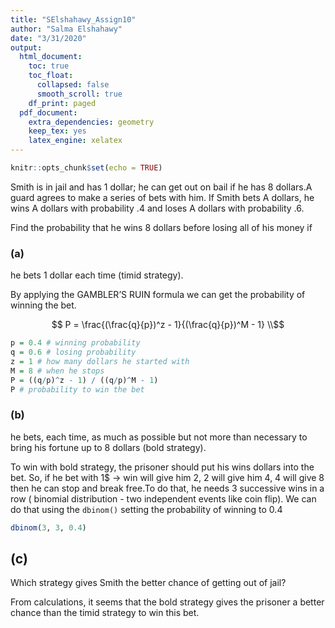 ```yaml
---
title: "SElshahawy_Assign10"
author: "Salma Elshahawy"
date: "3/31/2020"
output: 
  html_document:
    toc: true
    toc_float:
      collapsed: false
      smooth_scroll: true
    df_print: paged
  pdf_document:
    extra_dependencies: geometry
    keep_tex: yes
    latex_engine: xelatex
---
```


```r
knitr::opts_chunk$set(echo = TRUE)
```

Smith is in jail and has 1 dollar; he can get out on bail if he has 8 dollars.A guard agrees to make a series of bets with him. If Smith bets A dollars, he wins A dollars with probability .4 and loses A dollars with probability .6.

Find the probability that he wins 8 dollars before losing all of his money if

### (a) 

he bets 1 dollar each time (timid strategy).

By applying the GAMBLER’S RUIN formula we can get the probability of winning the bet.

$$ P = \frac{(\frac{q}{p})^z - 1}{(\frac{q}{p})^M - 1} \\$$

```r
p = 0.4 # winning probability
q = 0.6 # losing probability
z = 1 # how many dollars he started with
M = 8 # when he stops
P = ((q/p)^z - 1) / ((q/p)^M - 1)  
P # probability to win the bet
```

### (b) 

he bets, each time, as much as possible but not more than necessary to bring his fortune up to 8 dollars (bold strategy).

To win with bold strategy, the prisoner should put his wins dollars into the bet. So, if he bet with 1$ -> win will give him 2, 2 will give him 4, 4 will give 8 then he can stop and break free.To do that, he needs 3 successive wins in a row ( binomial distribution - two independent events like coin flip). We can do that using the `dbinom()` setting the probability of winning to 0.4

```r
dbinom(3, 3, 0.4)
```

## (c) 

Which strategy gives Smith the better chance of getting out of jail?

From calculations, it seems that the bold strategy gives  the prisoner a better chance  than the timid strategy to win this bet. 


